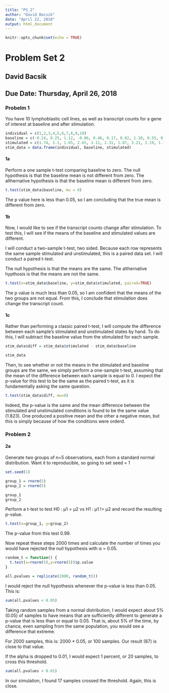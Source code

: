 ```yaml
---
title: "PS_2"
author: "David Bacsik"
date: "April 22, 2018"
output: html_document
---
```


```r
knitr::opts_chunk$set(echo = TRUE)
```

# Problem Set 2
## David Bacsik
## Due Date: Thursday, April 26, 2018

### Probelm 1
You have 10 lymphoblastic cell lines, as well as transcript counts for a gene of interest at baseline and after stimulation.

```r
individual = c(1,2,3,4,5,6,7,8,9,10)
baseline = c(-0.24, 0.25, 1.12, -0.06, 0.46, 0.17, 0.02, 1.10, 0.55, 0.98)
stimulated = c(1.74, 2.1, 1.65, 2.65, 3.11, 2.31, 1.87, 3.21, 2.19, 1.75)
stim_data = data.frame(individual, baseline, stimulated)
```

#### 1a
Perform a one sample t-test comparing baseline to zero.
The null hypothesis is that the baseline mean is not different from zero.
The althernative hypothesis is that the baseline mean is different from zero.

```r
t.test(stim_data$baseline, mu = 0)
```

The p value here is less than 0.05, so I am concluding that the true mean is different from zero.

#### 1b
Now, I would like to see if the transcript counts change after stimulation. To test this, I will see if the means of the baseline and stimulated values are different.

I will conduct a two-sample t-test, two sided. Because each row represents the same sample stimulated and unstimulated, this is a paired data set. I will conduct a paired t-test.

The null hypothesis is that the means are the same.
The althernative hypthosis is that the means are not the same.

```r
t.test(x=stim_data$baseline, y=stim_data$stimulated, paired=TRUE)
```

The p value is much less than 0.05, so I am confident that the means of the two groups are not equal. From this, I conclude that stimulation does change the transcript count.

#### 1c
Rather than performing a classic paired t-test, I will compute the difference between each sample's stimulated and unstimulated states by hand. To do this, I will subtract the baseline value from the stimulated for each sample.

```r
stim_data$diff = stim_data$stimulated - stim_data$baseline

stim_data
```

Then, to see whether or not the means in the stimulated and baseline groups are the same, we simply perform a one-sample t-test, assuming that the mean of the difference between each sample is equal to 0.
I expect the p-value for this test to be the same as the paired t-test, as it is fundamentally asking the same question.

```r
t.test(stim_data$diff, mu=0)
```
Indeed, the p-value is the same and the mean difference between the stimulated and unstimulated conditions is found to be the same value (1.823). One produced a positive mean and the other a negative mean, but this is simply because of how the conditions were orderd.

### Problem 2
#### 2a
Generate two groups of n=5 observations, each from a standard normal distribution.
Want it to reproducible, so going to set seed = 1

```r
set.seed(1)

group_1 = rnorm(5)
group_2 = rnorm(5)

group_1
group_2
```

Perform a t-test to test H0 : µ1 = µ2 vs H1 : µ1 != µ2 and record the resulting p-value.

```r
t.test(x=group_1, y=group_2)

```

The p-value from this test 0.99.

Now repeat these steps 2000 times and calculate the number of times you would have rejected the null hypothesis with α = 0.05.

```r
random_t = function() {
  t.test(x=rnorm(5),y=rnorm(5))$p.value
}

all.pvalues = replicate(2000, random_t())
```

I would reject the null hypothesis whenever the p-value is less than 0.05. This is:
```r

sum(all.pvalues < 0.05)
```

Taking random samples from a normal distribution, I would expect about 5% (0.05) of samples to have means that are sufficiently different to generate a p-value that is less than or equal to 0.05. That is, about 5% of the time, by chance, even sampling from the same population, you would see a difference that extreme.

For 2000 samples, this is: 2000 * 0.05, or 100 samples. Our result (87) is close to that value.

If the alpha is dropped to 0.01, I would expect 1 percent, or 20 samples, to cross this threshold.

```r

sum(all.pvalues < 0.01)
```

In our simulation, I found 17 samples crossed the threshold. Again, this is close.


